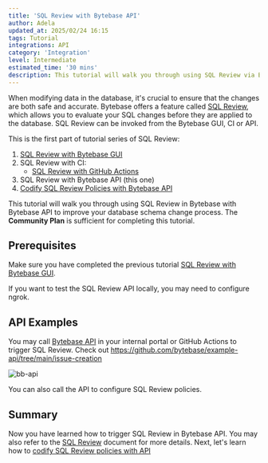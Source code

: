```yaml
---
title: 'SQL Review with Bytebase API'
author: Adela
updated_at: 2025/02/24 16:15
tags: Tutorial
integrations: API
category: 'Integration'
level: Intermediate
estimated_time: '30 mins'
description: This tutorial will walk you through using SQL Review via Bytebase API to improve your database schema change process.
---
```


When modifying data in the database, it's crucial to ensure that the changes are both safe and accurate. Bytebase offers a feature called [SQL Review](/docs/sql-review/overview/), which allows you to evaluate your SQL changes before they are applied to the database. SQL Review can be invoked from the Bytebase GUI, CI or API.

This is the first part of tutorial series of SQL Review:

1.  [SQL Review with Bytebase GUI](/docs/tutorials/sql-review-gui/)
1.  SQL Review with CI:
    - [SQL Review with GitHub Actions](/docs/tutorials/sql-review-github-action/)
1.  SQL Review with Bytebase API (this one)
1.  [Codify SQL Review Policies with Bytebase API](/docs/tutorials/api-sql-review-policy/)

This tutorial will walk you through using SQL Review in Bytebase with Bytebase API to improve your database schema change process. The **Community Plan** is sufficient for completing this tutorial.

## Prerequisites

Make sure you have completed the previous tutorial [SQL Review with Bytebase GUI](/docs/tutorials/sql-review-gui/).

If you want to test the SQL Review API locally, you may need to configure ngrok.

<IncludeBlock url="/docs/get-started/install/vcs-with-ngrok"></IncludeBlock>

## API Examples

You may call [Bytebase API](/docs/api/sql-review/) in your internal portal or GitHub Actions to trigger SQL Review. Check out https://github.com/bytebase/example-api/tree/main/issue-creation

![bb-api](/content/docs/tutorials/sql-review-api/bb-api.webp)

You can also call the API to configure SQL Review policies.

<TutorialBlock url="/docs/tutorials/api-sql-review-policy/" title="Codify SQL Review Policies with Bytebase API" />

## Summary

Now you have learned how to trigger SQL Review in Bytebase API. You may also refer to the [SQL Review](/docs/sql-review/overview) document for more details. Next, let's learn how to [codify SQL Review policies with API](/docs/tutorials/api-sql-review-policy/)

